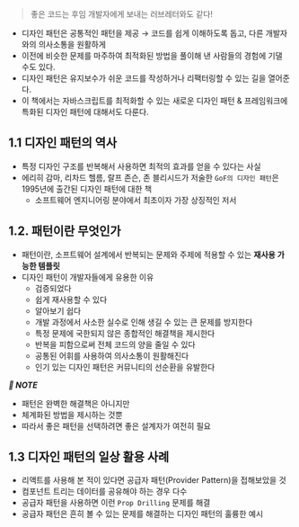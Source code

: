 > 좋은 코드는 후임 개발자에게 보내는 러브레터와도 같다!

- 디자인 패턴은 공통적인 패턴을 제공 → 코드를 쉽게 이해하도록 돕고, 다른 개발자와의 의사소통을 원활하게
- 이전에 비슷한 문제를 마주하여 최적화된 방법을 풀이해 낸 사람들의 경험에 기댈 수도 있다.
- 디자인 패턴은 유지보수가 쉬운 코드를 작성하거나 리팩터링할 수 있는 길을 열어준다.
- 이 책에서는 자바스크립트를 최적화할 수 있는 새로운 디자인 패턴 & 프레임워크에 특화된 디자인 패턴에 대해서도 다룬다.

## 1.1 디자인 패턴의 역사

- 특정 디자인 구조를 반복해서 사용하면 최적의 효과를 얻을 수 있다는 사실
- 에리히 감마, 리차드 헬름, 랄프 존슨, 존 블리시드가 저술한 `GoF의 디자인 패턴`은 1995년에 출간된 디자인 패턴에 대한 책
  - 소프트웨어 엔지니어링 분야에서 최초이자 가장 상징적인 저서

## 1.2. 패턴이란 무엇인가

- 패턴이란, 소프트웨어 설계에서 반복되는 문제와 주제에 적용할 수 있는 **재사용 가능한 템플릿**
- 디자인 패턴이 개발자들에게 유용한 이유
  - 검증되었다
  - 쉽게 재사용할 수 있다
  - 알아보기 쉽다
  - 개발 과정에서 사소한 실수로 인해 생길 수 있는 큰 문제를 방지한다
  - 특정 문제에 국한되지 않은 종합적인 해결책을 제시한다
  - 반복을 피함으로써 전체 코드의 양을 줄일 수 있다
  - 공통된 어휘를 사용하여 의사소통이 원활해진다
  - 인기 있는 디자인 패턴은 커뮤니티의 선순환을 유발한다

_**📝 NOTE**_

- 패턴은 완벽한 해결책은 아니지만
- 체계화된 방법을 제시하는 것뿐
- 따라서 좋은 패턴을 선택하려면 좋은 설계자가 여전히 필요

## 1.3 디자인 패턴의 일상 활용 사례

- 리액트를 사용해 본 적이 있다면 공급자 패턴(Provider Pattern)을 접해보았을 것
- 컴포넌트 트리는 데이터를 공유해야 하는 경우 다수
- 공급자 패턴을 사용하면 이런 `Prop Drilling` 문제를 해결
- 공급자 패턴은 흔히 볼 수 있는 문제를 해결하는 디자인 패턴의 훌륭한 예시
